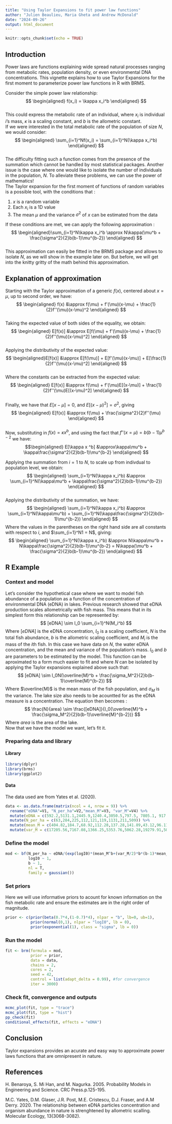 ```yaml
---
title: "Using Taylor Expansions to fit power law functions"
author: "Julien Beaulieu, Maria Gheta and Andrew McDonald"
date: "2024-09-26"
output: html_document
---
```


```r
knitr::opts_chunk$set(echo = TRUE)
```

## Introduction
Power laws are functions explaining wide spread natural processes ranging from metabolic rates, population density, or even environmental DNA concentrations. This vignette explains how to use Taylor Expansions for the first moment to parameterize power law functions in R with BRMS. 
  
  
Consider the simple power law relationship:  
$$
\begin{aligned} 
f(x_i) = \kappa x_i^b
\end{aligned}
$$  
This could express the metabolic rate of an individual, where $x_i$ is individual $i$'s mass, $\kappa$ is a scaling constant, and $b$ is the allometric constant.   
If we were interested in the total metabolic rate of the population of size $N$, we would consider:   
$$
\begin{aligned}
\sum_{i=1}^Nf(x_i) = \sum_{i=1}^N(\kappa x_i^b)
\end{aligned}
$$  
The difficulty fitting such a function comes from the presence of the summation which cannot be handled by most statistical packages.   Another issue is the case where one would like to isolate the number of individuals in the population, $N$. To alleviate these problems, we can use the power of mathematics!  
The Taylor expansion for the first moment of functions of random variables is a possible tool, with the conditions that :  

  1. $x$ is a random variable  
  2. Each $x_i$ is a 1D value 
  3. The mean $\mu$ and the variance $\sigma^2$ of $x$ can be estimated from the data
  
If these conditions are met, we can apply the following approximation :  
$$
\begin{aligned}\sum_{i=1}^N\kappa x_i^b \approx N\kappa(\mu^b + \frac{\sigma^2}{2}b(b-1)\mu^{b-2})
\end{aligned}
$$  
This approximation can easily be fitted in the BRMS package and allows to isolate $N$, as we will show in the example later on. But before, we will get into the knitty gritty of the math behind this approximation. 

## Explanation of approximation
Starting with the Taylor approximation of a generic $f(x)$, centered about $x=\mu$, up to second order, we have:   
$$
\begin{aligned}
f(x) &\approx f(\mu) + f'(\mu)(x-\mu) + \frac{1}{2}f''(\mu)(x-\mu)^2
\end{aligned}
$$  
Taking the expected value of both sides of the equality, we obtain:   
$$
\begin{aligned}
E[f(x)] &\approx E[f(\mu) + f'(\mu)(x-\mu) + \frac{1}{2}f''(\mu)(x-\mu)^2]
\end{aligned}
$$  
Applying the distributivity of the expected value:  
$$
\begin{aligned}E[f(x)] &\approx E[f(\mu)] + E[f'(\mu)(x-\mu)] + E[\frac{1}{2}f''(\mu)(x-\mu)^2]
\end{aligned}
$$  
Where the constants can be extracted from the expected value:   
$$
\begin{aligned}
E[f(x)] &\approx f(\mu) + f'(\mu)E[(x-\mu)] + \frac{1}{2}f''(\mu)E[(x-\mu)^2]
\end{aligned}
$$   
Finally, we have that $E[x-\mu] = 0$, and $E[(x-\mu)^2] = \sigma^2$, giving  
$$
\begin{aligned}
E[f(x)]  &\approx f(\mu) + \frac{\sigma^2}{2}f''(\mu)
\end{aligned}
$$  
Now, substituting in $f(x) = \kappa x ^b$, and using the fact that $f''(x=\mu) = b(b-1)\mu^{b-2}$ we have:  
$$\begin{aligned}
E[\kappa x ^b]  &\approx\kappa\mu^b + \kappa\frac{\sigma^2}{2}b(b-1)\mu^{b-2}
\end{aligned}
$$   
  
Applying the summation from $i=1$ to $N$, to scale up from indivdual to population level, we obtain:  
$$
\begin{aligned}
\sum_{i=1}^N(\kappa x_i^b) &\approx \sum_{i=1}^N(\kappa\mu^b + \kappa\frac{\sigma^2}{2}b(b-1)\mu^{b-2})
\end{aligned}
$$  
Applying the distributivity of the summation, we have:  
$$
\begin{aligned}
\sum_{i=1}^N(\kappa x_i^b) &\approx \sum_{i=1}^N(\kappa\mu^b) + \sum_{i=1}^N(\kappa\frac{\sigma^2}{2}b(b-1)\mu^{b-2})
\end{aligned}
$$ 
Where the values in the parentheses on the right hand side are all constants with respect to $i$, and $\sum_{i=1}^N1 = N$, giving:   
$$
\begin{aligned} 
\sum_{i=1}^N(\kappa x_i^b) &\approx N\kappa\mu^b + N\kappa\frac{\sigma^2}{2}b(b-1)\mu^{b-2} = N\kappa(\mu^b + \frac{\sigma^2}{2}b(b-1)\mu^{b-2})
\end{aligned}
$$


## R Example

### Context and model

Let's consider the hypothetical case where we want to model fish abundance of a population as a function of the concentration of environmental DNA (eDNA) in lakes. Previous research showed that eDNA production scales allometrically with fish mass. This means that in its simplest form this relationship can be represented by:
$$
[eDNA] \sim I_0 \sum_{i=1}^N(M_i^b)
$$
Where $[eDNA]$ is the eDNA concentration, $I_0$ is a scaling coefficient, $N$ is the total fish abundance, $b$ is the allometric scaling coefficient, and $M_i$ is the mass of the $i$th fish. In this case we have data on $N$, the water eDNA concentration, and the mean and variance of the population's mass. $I_0$ and $b$ are parameters to be estimated by the model. This function can be aproximated to a form much easier to fit and where $N$ can be isolated by applying the Taylor expansions explained above such that:
$$
[eDNA] \sim I_0N(\overline{M}^b + \frac{\sigma_M^2}{2}b(b-1)\overline{M}^{b-2}) 
$$
Where $\overline{M}$ is the mean mass of the fish population, and $\sigma_M$ is the variance. The lake size also needs to be acountted for as the eDNA measure is a concentration. The equation then becomes :
$$
\frac{N}{area} \sim \frac{[eDNA]}{I_0(\overline{M}^b + \frac{\sigma_M^2}{2}b(b-1)\overline{M}^{b-2})}
$$
Where $area$ is the area of the lake.   
Now that we have the model we want, let's fit it.

### Preparing data and library
#### Library
```r
library(dplyr)
library(brms)
library(ggplot2)
```

#### Data
The data used are from Yates et al. (2020).
```r
data <- as.data.frame(matrix(ncol = 4, nrow = 9)) %>% 
  rename("eDNA"=V1, "N_per_ha"=V2,"mean_M"=V3, "var_M"=V4) %>% 
  mutate(eDNA = c(592.2,5131.1,2445.9,1240.4,3050.5,797.5, 7805.1, 917.4, 1530.6)) %>% 
  mutate(N_per_ha = c(63,284,225,112,121,119,1131,211,509)) %>% 
  mutate(mean_M = c(404.82,184.7,68.92,112.28,137.28,141.89,43.12,96.11,50.70)) %>% 
  mutate(var_M = c(17205.56,7167.08,1366.25,5353.76,5062.28,19279.91,505.63,26678.43,404.95))
```
### Define the model

```r
mod <- bf(N_per_ha ~ eDNA/(exp(logI0)*(mean_M^b+(var_M/2)*b*(b-1)*mean_M^(b-2))),
          logI0 ~ 1,
          b ~ 1,
          nl = T,
          family = gaussian())

```
### Set priors
Here we will use informative priors to acount for known information on the fish metabolic rate and ensure the estimates are in the right order of magnitude.

```r
prior <- c(prior(beta(0.7*4,(1-0.7)*4), nlpar = "b", lb=0, ub=1),
           prior(normal(0,1), nlpar = "logI0", lb = 0),
           prior(exponential(1), class = "sigma", lb = 0))
```
### Run the model
```r
fit <- brm(formula = mod,
           prior = prior,
           data = data,
           chains = 2,
           cores = 2,
           seed = 42,
           control = list(adapt_delta = 0.99), #for convergence
           iter = 3000)
```

### Check fit, convergence and outputs

```r
mcmc_plot(fit, type = "trace")
mcmc_plot(fit, type = "hist")
pp_check(fit)
conditional_effects(fit, effects = "eDNA")

```

## Conclusion

Taylor expansions provides an acurate and easy way to approximate power laws functions that are omnipresent in nature. 

## References

H. Benaroya, S. Mi Han, and M. Nagurka. 2005. Probability Models in Engineering and Science. CRC Press.p.125-195.

M.C. Yates, D.M. Glaser, J.R. Post, M.E. Cristescu, D.J. Fraser, and A.M Derry. 2020. The relationship between eDNA particles concentration and organism abundance in nature is strenghtened by allometric scalling. Molecular Ecology, 13(3068-3082).